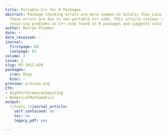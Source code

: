 ```yaml
---
title: Portable C++ for R Packages
abstract: Package checking errors are more common on Solaris than Linux. In many cases,
  these errors are due to non-portable C++ code. This article reviews some commonly
  recurring problems in C++ code found in R packages and suggests solutions.
author: Martyn Plummer
date: ~
date_received: ~
journal:
  firstpage: 60
  lastpage: 63
volume: 3
issue: 2
slug: RJ-2011-020
packages:
  cran: Rcpp
  bioc: ~
preview: preview.png
CTV:
- HighPerformanceComputing
- NumericalMathematics
output:
  rjtools::rjournal_article:
    self_contained: no
    toc: no
    legacy_pdf: yes

---
```

